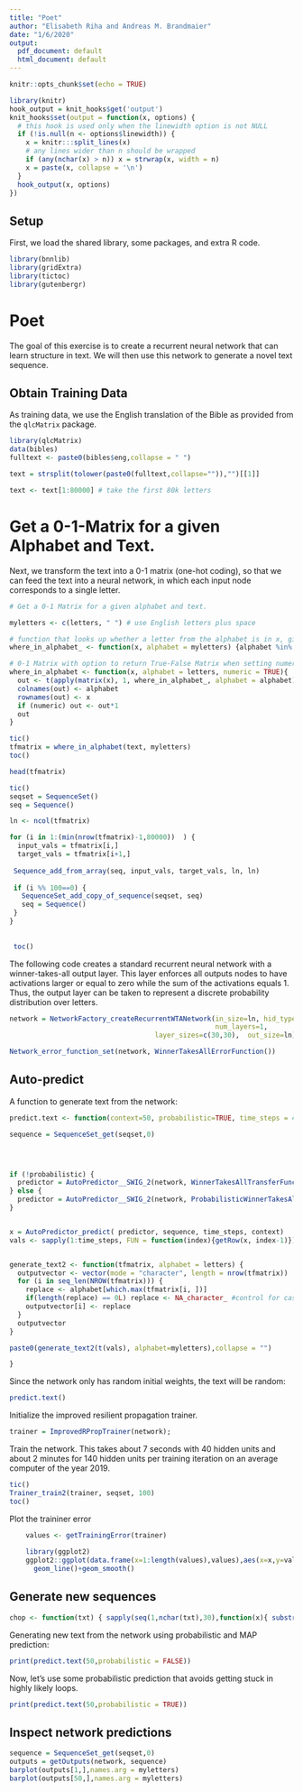 ```yaml
---
title: "Poet"
author: "Elisabeth Riha and Andreas M. Brandmaier"
date: "1/6/2020"
output:
  pdf_document: default
  html_document: default
---
```


```r
knitr::opts_chunk$set(echo = TRUE)

library(knitr)
hook_output = knit_hooks$get('output')
knit_hooks$set(output = function(x, options) {
  # this hook is used only when the linewidth option is not NULL
  if (!is.null(n <- options$linewidth)) {
    x = knitr:::split_lines(x)
    # any lines wider than n should be wrapped
    if (any(nchar(x) > n)) x = strwrap(x, width = n)
    x = paste(x, collapse = '\n')
  }
  hook_output(x, options)
})
```

## Setup

First, we load the shared library, some packages, and extra R code.

```r
library(bnnlib)
library(gridExtra)
library(tictoc)
library(gutenbergr)

```

# Poet

The goal of this exercise is to create a recurrent neural network that can learn structure in text. We will then use this network to generate a novel text sequence.

## Obtain Training Data

As training data, we use the English translation of the Bible as provided from the `qlcMatrix` package. 

```r
library(qlcMatrix)
data(bibles)
fulltext <- paste0(bibles$eng,collapse = " ")

text = strsplit(tolower(paste0(fulltext,collapse="")),"")[[1]]

text <- text[1:80000] # take the first 80k letters

```

# Get a 0-1-Matrix for a given Alphabet and Text.

Next, we transform the text into a 0-1 matrix (one-hot coding), so that we can feed the text into a neural network, in which each input node corresponds to a single letter.

```r
# Get a 0-1 Matrix for a given alphabet and text.

myletters <- c(letters, " ") # use English letters plus space

# function that looks up whether a letter from the alphabet is in x, gives back True or False 
where_in_alphabet_ <- function(x, alphabet = myletters) {alphabet %in% x}

# 0-1 Matrix with option to return True-False Matrix when setting numeric = FALSE 
where_in_alphabet <- function(x, alphabet = letters, numeric = TRUE){
  out <- t(apply(matrix(x), 1, where_in_alphabet_, alphabet = alphabet))
  colnames(out) <- alphabet
  rownames(out) <- x
  if (numeric) out <- out*1
  out
}

tic()
tfmatrix = where_in_alphabet(text, myletters)
toc()

head(tfmatrix)

```


```r



tic()
seqset = SequenceSet()
seq = Sequence()

ln <- ncol(tfmatrix)

for (i in 1:(min(nrow(tfmatrix)-1,80000))  ) {
  input_vals = tfmatrix[i,]
  target_vals = tfmatrix[i+1,]
  
 Sequence_add_from_array(seq, input_vals, target_vals, ln, ln)
 
 if (i %% 100==0) {
   SequenceSet_add_copy_of_sequence(seqset, seq)
   seq = Sequence()
 }
}
  
 
 toc()
```

The following code creates a standard recurrent neural network with a winner-takes-all output layer. This layer enforces all outputs nodes to have activations larger or equal to zero while the sum of the activations equals 1. Thus, the output layer can be taken to represent a discrete probability distribution over letters.

```r
network = NetworkFactory_createRecurrentWTANetwork(in_size=ln, hid_type=bnnlib::TANH_NODE, 
                                                   num_layers=1,
                                    layer_sizes=c(30,30),  out_size=ln);

Network_error_function_set(network, WinnerTakesAllErrorFunction())
```

## Auto-predict

A function to generate text from the network:

```r

predict.text <- function(context=50, probabilistic=TRUE, time_steps = 400) {

sequence = SequenceSet_get(seqset,0)




if (!probabilistic) {
  predictor = AutoPredictor__SWIG_2(network, WinnerTakesAllTransferFunction() )
} else {
  predictor = AutoPredictor__SWIG_2(network, ProbabilisticWinnerTakesAllTransferFunction() )
}


x = AutoPredictor_predict( predictor, sequence, time_steps, context)
vals <- sapply(1:time_steps, FUN = function(index){getRow(x, index-1)})


generate_text2 <- function(tfmatrix, alphabet = letters) {
  outputvector <- vector(mode = "character", length = nrow(tfmatrix))
  for (i in seq_len(NROW(tfmatrix))) {
    replace <- alphabet[which.max(tfmatrix[i, ])]
    if(length(replace) == 0L) replace <- NA_character_ #control for case of numbers, other non-alphabetic elements
    outputvector[i] <- replace
  }
  outputvector
}

paste0(generate_text2(t(vals), alphabet=myletters),collapse = "")

}
```


Since the network only has random initial weights, the text will be random:

```r
predict.text()
```

Initialize the improved resilient propagation trainer.

```r
trainer = ImprovedRPropTrainer(network);
```

Train the network. This takes about 7 seconds with 40 hidden units and about 2 minutes for 140 hidden units per training iteration on an average computer of the year 2019.

```r

tic()
Trainer_train2(trainer, seqset, 100)
toc()

```

Plot the traininer error

```r
	values <- getTrainingError(trainer)
	
	library(ggplot2)
	ggplot2::ggplot(data.frame(x=1:length(values),values),aes(x=x,y=values))+geom_point()+
	  geom_line()+geom_smooth()
```

## Generate new sequences

```r
chop <- function(txt) { sapply(seq(1,nchar(txt),30),function(x){ substr(txt,x,x+30)})}
```

Generating new text from the network using probabilistic and MAP prediction:

```r
print(predict.text(50,probabilistic = FALSE))
```

Now, let's use some probabilistic prediction that avoids getting stuck in highly likely loops.

```r
print(predict.text(50,probabilistic = TRUE))
```

## Inspect network predictions

```r
sequence = SequenceSet_get(seqset,0)
outputs = getOutputs(network, sequence)
barplot(outputs[1,],names.arg = myletters)
barplot(outputs[50,],names.arg = myletters)
````